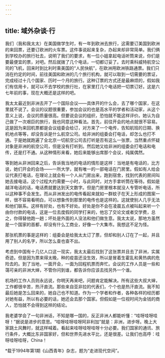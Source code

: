 ```yaml
---
---
---
```

title: 域外杂谈·行
---

我们（我和我太太）在美国做学生时，有一年到欧洲去旅行，这需要订美国到欧洲的来回票，还要订欧洲的火车票。这件事说起来复杂，办起来却非常简单。我们俩到学校办的旅行社去，说明了我们的要求，有一位小姐拿起电话听筒来说，你们是要最便宜的票，对吧。然后就拨了几个电话，一切都订妥了。去时乘科威特航空公司的飞机，回来时到比利时乘美国的“人民快航”，在欧洲用欧洲铁路通票。我们只消在约定的时间，前往美国和欧洲的几个旅行机构，就可以取到一切需要的票证，完成经过十几个国家、历时一个月的旅行。这种订票的方式还是最麻烦的，假如我们有信用卡，就可以不去学校的旅行社，在家里打几个电话把一切票订好。这是六七年前的事，现在大概还是这样的吧。

我太太最近到非洲去开了一个国际会议——具体开的什么会，去了哪个国家，在这里就不说了。会议的议题很重要，参加会议的也是高水平的学者和活动家，从这个意义上说，会议的质量很高。但要说会议的组织，恐怕就不能这样评价。她认为自己做了一次艰巨的旅行，我也同意这种看法。首先，前往开会的地点就很不容易。这是因为来回机票都是会议组委会给订，对方来了一个电传，告知航班的日期、换机地点等等，却没告诉是什么航空公司。给非洲的组委会打电话，却怎么也打不通。于是她就跑遍了全北京一切航空公司去打听是否有这么一张票，当然重点怀疑对象是非洲的航空公司，但是没有打听到。然后她又给非洲的组委会打电话和电传，还是打不通。从这种情形来看，她后来能够出席那个会议，纯属偶然。

等到她从非洲回来之后，告诉我当地的电话的情形是这样：当地是有电话的，比方说，她们开会的会场——一所大学，就有唯一的一部电话在门房里。假如有人给会议代表打电话，在理论上就会有一个人从门房出来，跑到宿舍，找到代表的房间叫她去接电话，这个过程大约需要一小时，与此同时，对方手拿听筒在等待。假如是越洋电话的话，电话费就要达到天文数字。但是门房里根本就没人专管听电话，所以这种事不会发生。而从非洲发出的电传看起来就如一群蚊子在天上形成的图案一样，很不容易看明白，可以想象传到那里的电传也是这样的。这就使别人几乎无法和他们联系。这样有好处，也有不好处。好处是你不会在凌晨五点被叫起来听一个由你付款的电话，这是一位去度假的同学打来的，他忘了交论文或者交学费，总之，你得替他跑一趟；坏处是外面的人没法和他们做生意。我太太说，那地方虽然是一个国家的首都，却没有什么工商业，好像一个大集市。我想这不足为怪。

那张机票的事是这样的：组委会是给我太太订了票，但却和别人订在了一起，并且用了别人的名字，所以怎么查也查不出。

考虑到中国有十几亿人口这一现实，我太太最后找到了这张票并且去了非洲，实属奇迹。但是因为票来得太晚，种的疫苗还没生效，所以是冒着生霍乱和黄热病的危险去的。到了当地，一面开会，一面为回程机票而奔忙。会议的工作人员是一些和蔼可亲的非洲大婶，不管你问到谁，都告诉你应该去找另外一个谁。

机场的工作人员则永远说，你明天再来吧，问题肯定能解决。所有这些大叔大婶，工作都很辛苦，热汗直流。那些来自亚非拉的代表们，个个也是热汗直流。我不知最后她是怎么回来的，她自己也不知道。作为一个学者和作者，各种各样的经历都对她有益，所以有必要的话，她还会去那个国家。但假如是一位视时间为金钱的商人，恐怕就不会得到这样的结论。

我老婆学会了一句非洲话，不知是哪一国的，反正非洲人都能听懂：“哇呀哇呀哇呀！”据说是进步的意思。“哇呀哇呀哇呀阿非利加”就是：非洲，进步呀。晚上大家跳土风舞时，就这样喊着。看起来哇呀哇呀哇呀十分必要。我们国家的通讯、旅行条件，大概比东非国家好，但和世界先进水平比，还是很差。让我们也高呼：哇呀哇呀哇呀，China！

*载于1994年第1期《山西青年》杂志，题为“走进现代空间”。